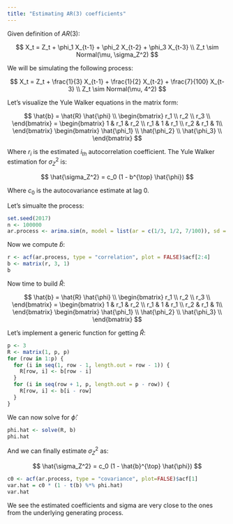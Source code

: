 ```yaml
---
title: "Estimating AR(3) coefficients"
---
```


Given definition of $AR(3)$:

$$
X_t = Z_t + \phi_1 X_{t-1} + \phi_2 X_{t-2} + \phi_3 X_{t-3} \\
Z_t \sim Normal(\mu, \sigma_Z^2)
$$

We will be simulating the following process:

$$
X_t = Z_t + \frac{1}{3} X_{t-1} + \frac{1}{2} X_{t-2} + \frac{7}{100} X_{t-3} \\
Z_t \sim Normal(\mu, 4^2)
$$

Let's visualize the Yule Walker equations in the matrix form:

$$
\hat{b} = \hat{R} \hat{\phi} \\
\begin{bmatrix}
r_1 \\
r_2 \\
r_3 \\
\end{bmatrix} = 
\begin{bmatrix}
1 & r_1  & r_2 \\
r_1 & 1  & r_1 \\
r_2 & r_1 & 1\\
\end{bmatrix}
\begin{bmatrix}
\hat{\phi_1} \\
\hat{\phi_2} \\
\hat{\phi_3} \\
\end{bmatrix}
$$

Where $r_i$ is the estimated $i_{th}$ autocorrelation coefficient. The Yule Walker estimation for $\sigma_Z^2$ is:

$$
\hat{\sigma_Z^2} = c_0 (1 - b^{\top} \hat{\phi})
$$

Where $c_0$ is the autocovariance estimate at lag $0$.

Let's simualte the process:

```r
set.seed(2017)
n <- 100000
ar.process <- arima.sim(n, model = list(ar = c(1/3, 1/2, 7/100)), sd = 4)
```

Now we compute $\hat{b}$:

```r
r <- acf(ar.process, type = "correlation", plot = FALSE)$acf[2:4]
b <- matrix(r, 3, 1)
b
```

Now time to build $\hat{R}$:



$$
\hat{b} = \hat{R} \hat{\phi} \\
\begin{bmatrix}
r_1 \\
r_2 \\
r_3 \\
\end{bmatrix} = 
\begin{bmatrix}
1 & r_1  & r_2 \\
r_1 & 1  & r_1 \\
r_2 & r_1 & 1\\
\end{bmatrix}
\begin{bmatrix}
\hat{\phi_1} \\
\hat{\phi_2} \\
\hat{\phi_3} \\
\end{bmatrix}
$$

Let's implement a generic function for getting $\hat{R}$:

```r
p <- 3
R <- matrix(1, p, p)
for (row in 1:p) {
  for (i in seq(1, row - 1, length.out = row - 1)) {
    R[row, i] <- b[row - i]
  }
  for (i in seq(row + 1, p, length.out = p - row)) {
    R[row, i] <- b[i - row]
  }
}
```

We can now solve for $\hat{\phi}$:

```r
phi.hat <- solve(R, b)
phi.hat
```

And we can finally estimate $\sigma_Z^2$ as:

$$
\hat{\sigma_Z^2} = c_0 (1 - \hat{b}^{\top} \hat{\phi})
$$
```r
c0 <- acf(ar.process, type = "covariance", plot=FALSE)$acf[1]
var.hat = c0 * (1 - t(b) %*% phi.hat)
var.hat
```

We see the estimated coefficients and sigma are very close to the ones from the underlying generating process.